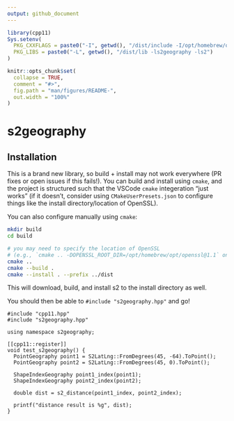 ```yaml
---
output: github_document
---
```


<!-- README.md is generated from README.Rmd. Please edit that file -->

```r
library(cpp11)
Sys.setenv(
  PKG_CXXFLAGS = paste0("-I", getwd(), "/dist/include -I/opt/homebrew/opt/openssl@1.1/include"),
  PKG_LIBS = paste0("-L", getwd(), "/dist/lib -ls2geography -ls2")
)

knitr::opts_chunk$set(
  collapse = TRUE,
  comment = "#>",
  fig.path = "man/figures/README-",
  out.width = "100%"
)
```

# s2geography

<!-- badges: start -->
<!-- badges: end -->

## Installation

This is a brand new library, so build + install may not work everywhere (PR fixes or open issues if this fails!). You can build and install using `cmake`, and the project is structured such that the VSCode `cmake` integeration "just works" (if it doesn't, consider using `CMakeUserPresets.json` to configure things like the install directory/location of OpenSSL).

You can also configure manually using `cmake`:

```bash
mkdir build
cd build

# you may need to specify the location of OpenSSL
# (e.g., `cmake .. -DOPENSSL_ROOT_DIR=/opt/homebrew/opt/openssl@1.1` on M1 mac)
cmake ..
cmake --build .
cmake --install . --prefix ../dist
```

This will download, build, and install s2 to the install directory as well.

You should then be able to `#include "s2geography.hpp"` and go!

```cpp11
#include "cpp11.hpp"
#include "s2geography.hpp"

using namespace s2geography;

[[cpp11::register]]
void test_s2geography() {
  PointGeography point1 = S2LatLng::FromDegrees(45, -64).ToPoint();
  PointGeography point2 = S2LatLng::FromDegrees(45, 0).ToPoint();
  
  ShapeIndexGeography point1_index(point1);
  ShapeIndexGeography point2_index(point2);
  
  double dist = s2_distance(point1_index, point2_index);
  
  printf("distance result is %g", dist);
}
```
